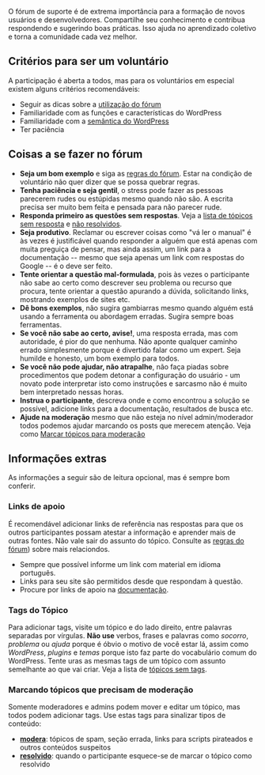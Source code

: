{{Comunidade WP-Brasil}}
{{Forum-BR}}

O fórum de suporte é de extrema importância para a formação de novos usuários e desenvolvedores. Compartilhe seu conhecimento e contribua respondendo e sugerindo boas práticas. Isso ajuda no aprendizado coletivo e torna a comunidade cada vez melhor.

== Critérios para ser um voluntário ==

A participação é aberta a todos, mas para os voluntários em especial existem alguns critérios recomendáveis:

* Seguir as dicas sobre a [[pt-br:Usando o Fórum de Suporte|utilização do fórum]]
* Familiaridade com as funções e características do WordPress
* Familiaridade com a [[WordPress_Semantics|semântica do WordPress]]
* Ter paciência

== Coisas a se fazer no fórum ==

* '''Seja um bom exemplo''' e siga as [[pt-br:Bem-vindos ao Fórum de Suporte|regras do fórum]]. Estar na condição de voluntário não quer dizer que se possa quebrar regras.
* '''Tenha paciência e seja gentil''', o stress pode fazer as pessoas parecerem rudes ou estúpidas mesmo quando não são. A escrita precisa ser muito bem feita e pensada para não parecer rude.
* '''Responda primeiro as questões sem respostas'''. Veja a [http://br.forums.wordpress.org/view/no-replies lista de tópicos sem resposta] e [http://br.forums.wordpress.org/view/support-forum-no não resolvidos].
* '''Seja produtivo'''. Reclamar ou escrever coisas como "vá ler o manual" é às vezes é justificável quando responder a alguém que está apenas com muita preguiça de pensar, mas ainda assim, um link para a documentação -- mesmo que seja apenas um link com respostas do Google -- é o deve ser feito.
* '''Tente orientar a questão mal-formulada''', pois às vezes o participante não sabe ao certo como descrever seu problema ou recurso que procura, tente orientar a questão apurando a dúvida, solicitando links, mostrando exemplos de sites etc.
* '''Dê bons exemplos''', não sugira gambiarras mesmo quando alguém está usando a ferramenta ou abordagem erradas. Sugira sempre boas ferramentas.
* '''Se você não sabe ao certo, avise!''', uma resposta errada, mas com autoridade, é pior do que nenhuma. Não aponte qualquer caminho errado simplesmente porque é divertido falar como um expert. Seja humilde e honesto, um bom exemplo para todos.
* '''Se você não pode ajudar, não atrapalhe''', não faça piadas sobre procedimentos que podem detonar a configuração do usuário - um novato pode interpretar isto como instruções e sarcasmo não é muito bem interpretado nessas horas.
* '''Instrua o participante''', descreva onde e como encontrou a solução se possível, adicione links para a documentação, resultados de busca etc.
* '''Ajude na moderação''' mesmo que não esteja no nível admin/moderador todos podemos ajudar marcando os posts que merecem atenção. Veja como [[#Marcando tópicos que precisam de moderação|Marcar tópicos para moderação]]

== Informações extras ==

As informações a seguir são de leitura opcional, mas é sempre bom conferir.

=== Links de apoio ===

É recomendável adicionar links de referência nas respostas para que os outros participantes possam atestar a informação e aprender mais de outras fontes. Não vale sair do assunto do tópico. Consulte as [[pt-br:Bem-vindos_ao_Fórum_de_Suporte|regras do fórum]]) sobre mais relaciondos.

* Sempre que possível informe um link com material em idioma português.
* Links para seu site são permitidos desde que respondam à questão.
* Procure por links de apoio na [[:Category:Codex-pt|documentação]].

=== Tags do Tópico ===

Para adicionar tags, visite um tópico e do lado direito, entre palavras separadas por vírgulas.  '''Não use''' verbos, frases e palavras como ''socorro'', ''problema'' ou ''ajuda'' porque é óbvio o motivo de você estar lá, assim como ''WordPress'', ''plugins'' e ''temas'' porque isto faz parte do vocabulário comum do WordPress. Tente uras as mesmas tags de um tópico com assunto semelhante ao que vai criar. Veja a lista de [http://br.forums.wordpress.org/view/untagged tópicos sem tags].

=== Marcando tópicos que precisam de moderação ===

Somente moderadores e admins podem mover e editar um tópico, mas todos podem adicionar tags. Use estas tags para sinalizar tipos de conteúdo:

* '''[http://br.forums.wordpress.org/tags/modera modera]''': tópicos de spam, seção errada, links para scripts pirateados e outros conteúdos suspeitos
* '''[http://br.forums.wordpress.org/tags/resolvido resolvido]''': quando o participante esquece-se de marcar o tópico como resolvido

{{Codex-pt}}